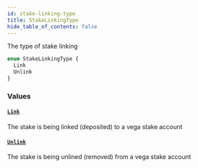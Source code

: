 ```yaml
---
id: stake-linking-type
title: StakeLinkingType
hide_table_of_contents: false
---
```



The type of stake linking

```graphql
enum StakeLinkingType {
  Link
  Unlink
}
```


### Values

#### [`Link`](#)

The stake is being linked (deposited) to a vega stake account


#### [`Unlink`](#)

The stake is being unlined (removed) from a vega stake account




